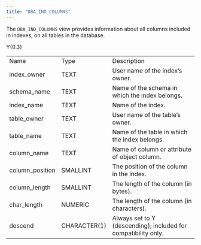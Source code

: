 ```yaml
---
title: "DBA_IND_COLUMNS"
---
```


The `DBA_IND_COLUMNS` view provides information about all columns included in indexes, on all tables in the database.

<div class="tabularcolumns">

Y{0.3}

</div>

|                  |              |                                                                |
| ---------------- | ------------ | -------------------------------------------------------------- |
| Name             | Type         | Description                                                    |
| index_owner     | TEXT         | User name of the index’s owner.                                |
| schema_name     | TEXT         | Name of the schema in which the index belongs.                 |
| index_name      | TEXT         | Name of the index.                                             |
| table_owner     | TEXT         | User name of the table’s owner.                                |
| table_name      | TEXT         | Name of the table in which the index belongs.                  |
| column_name     | TEXT         | Name of column or attribute of object column.                  |
| column_position | SMALLINT     | The position of the column in the index.                       |
| column_length   | SMALLINT     | The length of the column (in bytes).                           |
| char_length     | NUMERIC      | The length of the column (in characters).                      |
| descend          | CHARACTER(1) | Always set to Y (descending); included for compatibility only. |
